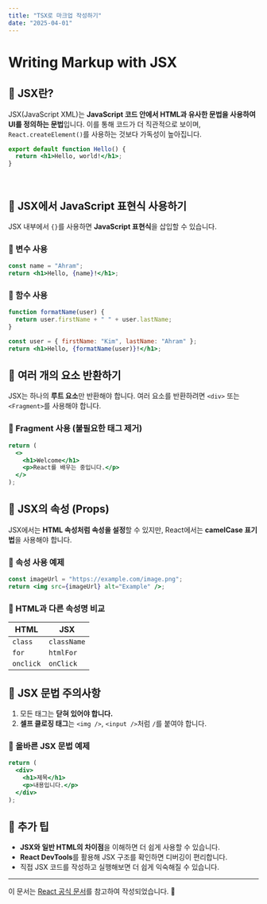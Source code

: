 ```yaml
---
title: "TSX로 마크업 작성하기"
date: "2025-04-01"
---
```


# Writing Markup with JSX

## 📌 JSX란?

JSX(JavaScript XML)는 **JavaScript 코드 안에서 HTML과 유사한 문법을 사용하여 UI를 정의하는 문법**입니다. 이를 통해 코드가 더 직관적으로 보이며, `React.createElement()`를 사용하는 것보다 가독성이 높아집니다.

```jsx
export default function Hello() {
  return <h1>Hello, world!</h1>;
}
```

<br />

## 📝 JSX에서 JavaScript 표현식 사용하기

JSX 내부에서 `{}`를 사용하면 **JavaScript 표현식**을 삽입할 수 있습니다.

### 🔹 변수 사용

```jsx
const name = "Ahram";
return <h1>Hello, {name}!</h1>;
```

### 🔹 함수 사용

```jsx
function formatName(user) {
  return user.firstName + " " + user.lastName;
}

const user = { firstName: "Kim", lastName: "Ahram" };
return <h1>Hello, {formatName(user)}!</h1>;
```

## 📌 여러 개의 요소 반환하기

JSX는 하나의 **루트 요소**만 반환해야 합니다. 여러 요소를 반환하려면 `<div>` 또는 `<Fragment>`를 사용해야 합니다.

### 🔹 Fragment 사용 (불필요한 태그 제거)

```jsx
return (
  <>
    <h1>Welcome</h1>
    <p>React를 배우는 중입니다.</p>
  </>
);
```

## 🎨 JSX의 속성 (Props)

JSX에서는 **HTML 속성처럼 속성을 설정**할 수 있지만, React에서는 **camelCase 표기법**을 사용해야 합니다.

### 🔹 속성 사용 예제

```jsx
const imageUrl = "https://example.com/image.png";
return <img src={imageUrl} alt="Example" />;
```

### 🔹 HTML과 다른 속성명 비교

| HTML      | JSX         |
| --------- | ----------- |
| `class`   | `className` |
| `for`     | `htmlFor`   |
| `onclick` | `onClick`   |

## 📌 JSX 문법 주의사항

1. 모든 태그는 **닫혀 있어야 합니다.**
2. **셀프 클로징 태그**는 `<img />`, `<input />`처럼 `/`를 붙여야 합니다.

### 🔹 올바른 JSX 문법 예제

```jsx
return (
  <div>
    <h1>제목</h1>
    <p>내용입니다.</p>
  </div>
);
```

## 🚀 추가 팁

- **JSX와 일반 HTML의 차이점**을 이해하면 더 쉽게 사용할 수 있습니다.
- **React DevTools**를 활용해 JSX 구조를 확인하면 디버깅이 편리합니다.
- 직접 JSX 코드를 작성하고 실행해보면 더 쉽게 익숙해질 수 있습니다.

---

이 문서는 [React 공식 문서](https://ko.react.dev/learn/writing-markup-with-jsx)를 참고하여 작성되었습니다. 🚀
